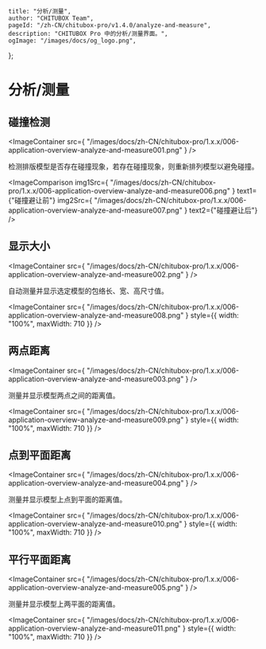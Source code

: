 	title: "分析/测量",
	author: "CHITUBOX Team",
	pageId: "/zh-CN/chitubox-pro/v1.4.0/analyze-and-measure",
	description: "CHITUBOX Pro 中的分析/测量界面。",
	ogImage: "/images/docs/og_logo.png",
};

# 分析/测量

## 碰撞检测

<ImageContainer
	src={
		"/images/docs/zh-CN/chitubox-pro/1.x.x/006-application-overview-analyze-and-measure001.png"
	}
/>

检测排版模型是否存在碰撞现象，若存在碰撞现象，则重新排列模型以避免碰撞。

<ImageComparison
	img1Src={
		"/images/docs/zh-CN/chitubox-pro/1.x.x/006-application-overview-analyze-and-measure006.png"
	}
	text1={"碰撞避让前"}
	img2Src={
		"/images/docs/zh-CN/chitubox-pro/1.x.x/006-application-overview-analyze-and-measure007.png"
	}
	text2={"碰撞避让后"}
/>

## 显示大小

<ImageContainer
	src={
		"/images/docs/zh-CN/chitubox-pro/1.x.x/006-application-overview-analyze-and-measure002.png"
	}
/>

自动测量并显示选定模型的包络长、宽、高尺寸值。

<ImageContainer
	src={
		"/images/docs/zh-CN/chitubox-pro/1.x.x/006-application-overview-analyze-and-measure008.png"
	}
	style={{ width: "100%", maxWidth: 710 }}
/>

## 两点距离

<ImageContainer
	src={
		"/images/docs/zh-CN/chitubox-pro/1.x.x/006-application-overview-analyze-and-measure003.png"
	}
/>

测量并显示模型两点之间的距离值。

<ImageContainer
	src={
		"/images/docs/zh-CN/chitubox-pro/1.x.x/006-application-overview-analyze-and-measure009.png"
	}
	style={{ width: "100%", maxWidth: 710 }}
/>

## 点到平面距离

<ImageContainer
	src={
		"/images/docs/zh-CN/chitubox-pro/1.x.x/006-application-overview-analyze-and-measure004.png"
	}
/>

测量并显示模型上点到平面的距离值。

<ImageContainer
	src={
		"/images/docs/zh-CN/chitubox-pro/1.x.x/006-application-overview-analyze-and-measure010.png"
	}
	style={{ width: "100%", maxWidth: 710 }}
/>

## 平行平面距离

<ImageContainer
	src={
		"/images/docs/zh-CN/chitubox-pro/1.x.x/006-application-overview-analyze-and-measure005.png"
	}
/>

测量并显示模型上两平面的距离值。

<ImageContainer
	src={
		"/images/docs/zh-CN/chitubox-pro/1.x.x/006-application-overview-analyze-and-measure011.png"
	}
	style={{ width: "100%", maxWidth: 710 }}
/>
